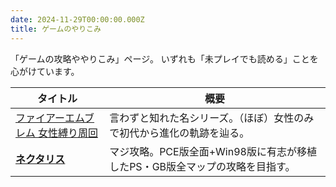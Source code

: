 ```yaml
---
date: 2024-11-29T00:00:00.000Z
title: ゲームのやりこみ
---
```


「ゲームの攻略ややりこみ」ページ。
いずれも「未プレイでも読める」ことを心がけています。

| タイトル                                        | 概要                                           |
| ------------------------------------------- | -------------------------------------------- |
| [ファイアーエムブレム 女性縛り周回](/game/guide/fireemblem) | 言わずと知れた名シリーズ。（ほぼ）女性のみで初代から進化の軌跡を辿る。          |
| **[ネクタリス](/game/guide/nectaris)**           | マジ攻略。PCE版全面+Win98版に有志が移植したPS・GB版全マップの攻略を目指す。 |
